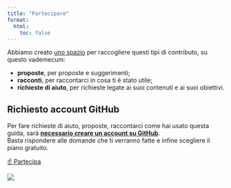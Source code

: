 ```yaml
---
title: "Partecipare"
format:
  html:
    toc: false
---
```


Abbiamo creato [uno spazio](https://github.com/ondata/italian-public-sector-pnrr-data-guide/discussions/new/choose) per raccogliere questi tipi di contributo, su questo vademecum:

- **proposte**, per proposte e suggerimenti;
- **racconti**, per raccontarci in cosa ti è stato utile;
- **richieste di aiuto**, per richieste legate ai suoi contenuti e ai suoi obiettivi.

::: {.callout-important}
## Richiesto account GitHub

Per fare richieste di aiuto, proposte, raccontarci come hai usato questa guida, sarà [**necessario creare un account su GitHub**](https://github.com/signup).<br>Basta rispondere alle domande che ti verranno fatte e infine scegliere il piano gratuito.

:::

[[☝️ Partecipa]{.btn .btn-success}](https://github.com/ondata/italian-public-sector-pnrr-data-guide/discussions/new/choose)

[![](images/partecipare.png)](https://github.com/ondata/italian-public-sector-pnrr-data-guide/discussions/new/choose)
